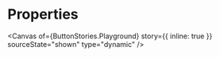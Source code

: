 
<Meta of={ButtonStories} name="Properties & Events" />

# Properties

<Canvas
  of={ButtonStories.Playground}
  story={{ inline: true }}
  sourceState="shown"
  type="dynamic"
/>

<Controls of={ButtonStories.Playground} sort="requiredFirst" />
